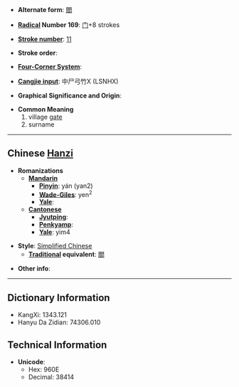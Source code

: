 * '''Alternate form''': [[閻]]

* '''[[Wiktionary:Chinese radical index| Radical]] Number 169''': [[Wiktionary:Chinese radical index 门|门]]+8 strokes

* '''[[Wiktionary:Chinese total strokes index|Stroke number]]''': [[Wiktionary:Chinese total strokes index 11|11]]

* '''Stroke order''': 

* '''[[Wiktionary:Chinese four corner index|Four-Corner System]]''': 

* '''[[Wiktionary:Chinese Cangjie index|Cangjie input]]''': 中尸弓竹X (LSNHX)

* '''Graphical Significance and Origin''': 

* '''Common Meaning'''
*#village [[gate]]
*# surname

----

== Chinese [[Hanzi]] ==

* '''Romanizations'''
** '''[[Mandarin]]'''
*** '''[[Pinyin]]''': yán (yan2)
*** '''[[Wade-Giles]]''': yen<sup>2</sup>
*** '''[[Yale]]''': 
** '''[[Cantonese]]'''
*** '''[[Jyutping]]''':
*** '''[[Penkyamp]]''': 
*** '''[[Yale]]''': yim4

* '''Style''': [[Simplified Chinese]] 
** '''[[Traditional Chinese|Traditional]] equivalent''': [[閻]]

* '''Other info''': 

----

== Dictionary Information ==

* KangXi: 1343.121
* Hanyu Da Zidian: 74306.010

== Technical Information ==

* '''Unicode''':
** Hex: 960E
** Decimal: 38414